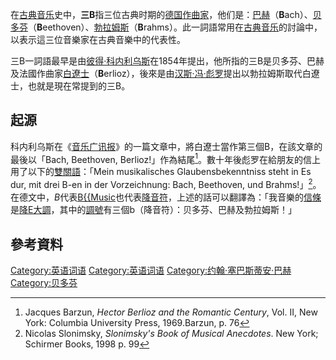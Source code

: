 {{NoteTA
|G1=Composer
}}
在[[古典音乐|古典音乐]]史中，'''三B'''指三位古典时期的[[德国|德国]][[作曲家|作曲家]]，他们是：[[巴赫|巴赫]]（'''B'''ach）、[[贝多芬|贝多芬]]（'''B'''eethoven）、[[勃拉姆斯|勃拉姆斯]]（'''B'''rahms）。此一詞語常用在[[古典音乐|古典音乐]]的討論中，以表示這三位音樂家在古典音樂中的代表性。

三B一詞語最早是由[[彼得·科内利乌斯|彼得·科内利乌斯]]在1854年提出，他所指的三B是贝多芬、巴赫及法國作曲家[[白遼士|白遼士]]（'''B'''erlioz），後來是由[[汉斯·冯·彪罗|汉斯·冯·彪罗]]提出以勃拉姆斯取代白遼士，也就是現在常提到的三B。

==起源==
科内利乌斯在《[[音乐广讯报|音乐广讯报]]》的一篇文章中，將白遼士當作第三個B，在該文章的最後以「Bach, Beethoven, Berlioz!」作為結尾<ref>Jacques Barzun, ''Hector Berlioz and the Romantic Century'', Vol. II, New York: Columbia University Press, 1969.Barzun, p. 76</ref>。數十年後彪罗在給朋友的信上用了以下的[[雙關語|雙關語]]：「Mein musikalisches Glaubensbekenntniss steht in Es dur, mit drei B-en in der Vorzeichnung: Bach, Beethoven, und Brahms!」<ref name="Slonimsky, p. 99">Nicolas Slonimsky, ''Slonimsky's Book of Musical Anecdotes''. New York; Schirmer Books, 1998 p. 99</ref>。在德文中，''B''代表[[B♭_(音名)|B{{Music]]也代表[[降音符|降音符]]，上述的話可以翻譯為：「我音樂的[[信條|信條]]是[[降E大調|降E大調]]，其中的[[調號|調號]]有三個b（降音符）：贝多芬、巴赫及勃拉姆斯！」

==參考資料==
{{reflist}}

{{音樂小作品}}
[[Category:英语词语|Category:英语词语]]
[[Category:英语词语|Category:英语词语]]
[[Category:约翰·塞巴斯蒂安·巴赫|Category:约翰·塞巴斯蒂安·巴赫]]
[[Category:贝多芬|Category:贝多芬]]